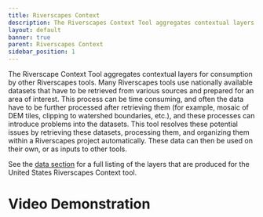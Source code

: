 ```yaml
---
title: Riverscapes Context
description: The Riverscapes Context Tool aggregates contextual layers for consumption in other Riverscapes projects.
layout: default
banner: true
parent: Riverscapes Context
sidebar_position: 1
---
```


The Riverscape Context Tool aggregates contextual layers for consumption by other Riverscapes tools. Many Riverscapes tools use nationally available datasets that have to be retrieved from various sources and prepared for an area of interest. This process can be time consuming, and often the data have to be further processed after retrieving them (for example, mosaic of DEM tiles, clipping to watershed boundaries, etc.), and these processes can introduce problems into the datasets. This tool resolves these potential issues by retrieving these datasets, processing them, and organizing them within a Riverscapes project automatically. These data can then be used on their own, or as inputs to other tools.

See the [data section](./data) for a full listing of the layers that are produced for the United States Riverscapes Context tool.

# Video Demonstration

<YouTubeEmbed videoId="1Qp8CpGmaAE"/>